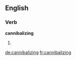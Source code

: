 ==English==

===Verb===
'''cannibalizing'''

# {{present participle of|[[cannibalize]]}}

[[de:cannibalizing]]
[[fr:cannibalizing]]